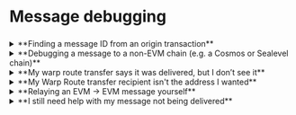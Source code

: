 

# Message debugging

###

<details>
  <summary>**Finding a message ID from an origin transaction**</summary>
  <div>
    <Tabs groupId="finding-message-id">
    <TabItem value="evm" label="EVM Origin">
    The easiest way is to use the [Hyperlane Explorer](https://explorer.hyperlane.xyz), if your chain is supported. If your chain isn't supported, the message ID can be found by looking at the originating transaction.

    When viewing the origin transaction on the origin chain's block explorer, navigate the the **Logs** tab.

    The **`DispatchId`** log contains the message ID as the topic number 1 (the second topic).

    Sometimes, chain block explorers won't show the human-friendly "DispatchId" name. In this case, you can find the log by it's topic 0: `0x788dbc1b7152732178210e7f4d9d010ef016f9eafbe66786bd7169f56e0c353a`.

    <figure>
    ![](/img/message-debugging/dispatch-id-log-evm.png)
    <figcaption>Example on Arbiscan showing the DispatchId log on an origin transaction.</figcaption>
    </figure>

    </TabItem>
    <TabItem value="cosmos" label="Cosmos Origin">
    When viewing the origin transaction on the origin chain's block explorer, navigate the the **Event Logs** tab.

    The **Wasm Mailbox Dispatch Id** log contains the message ID.

    <figure>
    ![](/img/message-debugging/dispatch-id-log-cosmos.png)
    <figcaption>Example on Mintscan showing the log on an origin transaction.</figcaption>
    </figure>
    </TabItem>
    </Tabs>
  </div>
</details>

<details>
  <summary>**Debugging a message to a non-EVM chain (e.g. a Cosmos or Sealevel chain)**</summary>
  <div>
    At the moment, the [Hyperlane Explorer](https://explorer.hyperlane.xyz) doesn't support non-EVM chains.

    To check if your message has been delivered, select the destination chain and input your message ID below:

    <NonEvmMessageDelivered chains={['neutron', 'injective', 'eclipsemainnet', 'solanamainnet']} />
  </div>
</details>

<details>
  <summary>**My warp route transfer says it was delivered, but I don’t see it**</summary>
  <div>
    We can debug this with two steps:

    **Verifying if the funds were received:**

    <Tabs groupId="verifying-received-funds">
    <TabItem value="evm" label="EVM Destination">
    1. Open the block explorer for the destination chain, and navigate to your expected recipient address.
    2. If you expect to receive a token (e.g. an ERC-20), check the Token Transfers tab for the token being transferred to your address.
    3. If you expect to receive the native token (e.g. ETH, on Ethereum), check the "Internal Transactions" tab for the native token being transferred to your address.
    </TabItem>
    <TabItem value="cosmos" label="Cosmos Destination">
    1. Open the block explorer for the destination chain, and navigate to your expected recipient address.
    2. View your "Coins" or "Tokens" tab, and look for the expected balance.
    3. If it's not clear if your balance is what you expect, the check the list of transactions. Look for any transactions that include "Process".
    </TabItem>
    </Tabs>

    **Verifying the recipient of your transfer**

    <Tabs groupId="verifying-recipient">
    <TabItem value="evm" label="EVM Origin">
    When viewing the origin transaction on the origin chain's block explorer, navigate the the **Logs** tab.

    The **`SentTransferRemote`** log contains the recipient as the topic number 1 (the second topic).

    Sometimes, chain block explorers won't show the human-friendly "SentTransferRemote" name. In this case, you can find the log by it's topic 0: `0xd229aacb94204188fe8042965fa6b269c62dc5818b21238779ab64bdd17efeec`.

    The recipient address is the account on the destination chain that will receive the warped tokens. Zeroes are padded to the left of the address if needed.

    If your destination chain is an EVM chain, the log will display `0x0000000000000000000000ffffffffffffffffffffffffffffffffffffffff` to mean that `0xffffffffffffffffffffffffffffffffffffffff` is the transfer recipient.

    If your destination chain is a Cosmos chain, you can take the hexadecimal content and convert it to a bech32 address using tools like [this one](https://www.bech32converter.com). Some Cosmos chains have different address lengths, so be conscious of how many characters to copy in.

    <figure>
    ![](/img/message-debugging/transfer-remote-evm.png)
    <figcaption>Example on Arbiscan showing the DispatchId log on an origin transaction.</figcaption>
    </figure>

    </TabItem>
    <TabItem value="cosmos" label="Cosmos Origin">

    When viewing the origin transaction on the origin chain's block explorer, navigate the the **Event Logs** tab.

    The log including **Transfer Remote** contains the message ID, for example: `Wasm Hpl Warp Native Transfer Remote`.

    The recipient address is the account on the destination chain that will receive the warped tokens. Zeroes are padded to the left of the address if needed.

    If your destination chain is an EVM chain, the log will display `0x0000000000000000000000ffffffffffffffffffffffffffffffffffffffff` to mean that `0xffffffffffffffffffffffffffffffffffffffff` is the transfer recipient.

    If your destination chain is a Cosmos chain, you can take the hexadecimal content and convert it to a bech32 address using tools like [this one](https://www.bech32converter.com). Some Cosmos chains have different address lengths, so be conscious of how many characters to copy in.

    <figure>
    ![](/img/message-debugging/transfer-remote-cosmos.png)
    <figcaption>Example on Mintscan showing the log on an origin transaction.</figcaption>
    </figure>
    </TabItem>
    <TabItem value="sealevel" label="Sealevel Origin">
    <SealevelWarpTransferInfo chains={['eclipsemainnet', 'solanamainnet']} />
    </TabItem>
    </Tabs>
  </div>
</details>

<details>
  <summary>**My Warp Route transfer recipient isn't the address I wanted**</summary>
  <div>
    Sometimes browser extension wallets can contend with one another, and the address of a wallet you don't typically use takes precedence over your intended wallet. We've seen this happen a few times with **OKX Wallet**. Please check all your wallet addresses for your recipient address.
  </div>
</details>

<details>
  <summary>**Relaying an EVM → EVM message yourself**</summary>
  <div>
    Using the [Hyperlane CLI](/docs/reference/cli.mdx), it's possible to relay your message yourself if it's between two EVM chains.

    1. Set up the CLI locally following [these instructions](/docs/reference/cli.mdx).
    2. Find your message ID following the [above instructions](#finding-a-message-id-from-an-origin-transaction)
    3. Obtain a private key for an account with funds on your destination chain.
    3. Run the command to relay the message:
    ```
    HYP_KEY=<your-private-key> hyperlane status --relay --origin <origin-chain> --destination <destination-chain> --id <message-id>
    ```

    For example:
    ```
    HYP_KEY=0xffff00000000000000000000000000000000000000000000000000000000ffff hyperlane status --relay --origin base --destination blast --id 0xabcd00000000000000000000000000000000000000000000000000000000abcd
    ```
  </div>
</details>

<details>
  <summary>**I still need help with my message not being delivered**</summary>
  <div>
    If the above steps haven't helped, you can join our [Discord](https://discord.com/invite/hyperlane) and create a new post in the **#support-forum** channel.
  </div>
</details>